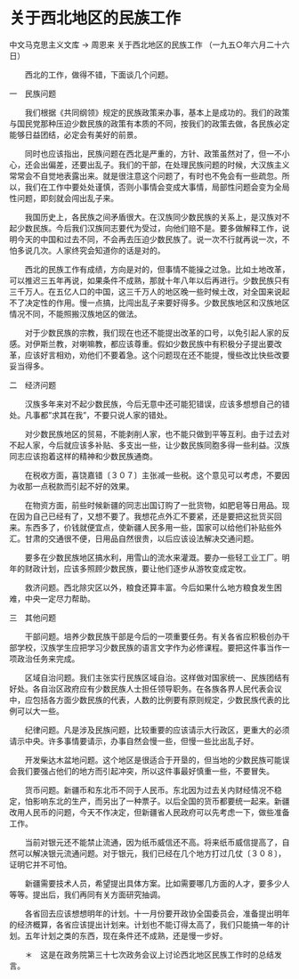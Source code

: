 # 关于西北地区的民族工作

中文马克思主义文库 -> 周恩来
关于西北地区的民族工作
（一九五○年六月二十六日）


　　西北的工作，做得不错，下面谈几个问题。

一　民族问题

　　我们根据《共同纲领》规定的民族政策来办事，基本上是成功的。我们的政策与国民党那种压迫少数民族的政策有本质的不同，按我们的政策去做，各民族必定能够日益团结，必定会有美好的前景。

　　同时也应该指出，民族问题在西北是严重的，方针、政策虽然对了，但一不小心，还会出偏差，还要出乱子。我们的干部，在处理民族问题的时候，大汉族主义常常会不自觉地表露出来。就是很注意这个问题了，有时也不免会有一些疏忽。所以，我们在工作中要处处谨慎，否则小事情会变成大事情，局部性问题会变为全局性问题，即刻就会闯出乱子来。

　　我国历史上，各民族之间矛盾很大。在汉族同少数民族的关系上，是汉族对不起少数民族。今后我们汉族同志要代为受过，向他们赔不是。要多做解释工作，说明今天的中国和过去不同，不会再去压迫少数民族了。说一次不行就再说一次，不怕多说几次。人家终究会知道你的话是对的。

　　西北的民族工作有成绩，方向是对的，但事情不能操之过急。比如土地改革，可以推迟三五年再说，如果条件不成熟，那就十年八年以后再进行。少数民族只有三千万人。在五亿人口的中国，这三千万人的地区晚一些时候土改，对全国来说起不了决定性的作用。慢一点搞，比闯出乱子来要好得多。少数民族地区和汉族地区情况不同，不能照搬汉族地区的做法。

　　对于少数民族的宗教，我们现在也还不能提出改革的口号，以免引起人家的反感。对伊斯兰教，对喇嘛教，都应该尊重。假如少数民族中有积极分子提出要改革，应该好言相劝，劝他们不要着急。这个问题现在还不能提，慢些改比快些改要妥当得多。

二　经济问题

　　汉族多年来对不起少数民族，今后无意中还可能犯错误，应该多想想自己的错处。凡事都"求其在我"，不要只说人家的错处。

　　对少数民族地区的贸易，不能剥削人家，也不能只做到平等互利。由于过去对不起人家，今后就应该多补贴、多支出一些，让少数民族同胞多得一些利益。汉族同志应该抱着这样的精神和少数民族通商。

　　在税收方面，喜饶嘉错〔３０７〕主张减一些税。这个意见可以考虑，不要因为收那一点税款而引起不好的效果。

　　在物资方面，前些时候新疆的同志出国订购了一批货物，如肥皂等日用品。现在因为自己已经有了，又想不要了。我想花点外汇不要紧，还是要把这批货买回来。东西多了，价钱就便宜点，使新疆人民多用一些，国家可以给他们补贴些外汇。甘肃的交通很不便，日用品自然很贵，以后应该设法解决交通问题。

　　要多在少数民族地区搞水利，用雪山的流水来灌溉。要办一些轻工业工厂。明年的财政计划，应该多照顾少数民族，要让他们逐步从游牧变成定牧。

　　救济问题。西北除灾区以外，粮食还算丰富。今后如果什么地方粮食发生困难，中央一定尽力帮助。

三　其他问题

　　干部问题。培养少数民族干部是今后的一项重要任务。有关各省应积极创办干部学校，汉族学生应把学习少数民族的语言文字作为必修课程。要把这件事当作一项政治任务来完成。

　　区域自治问题。我们主张实行民族区域自治。这样做对国家统一、民族团结有好处。各自治区政府应有少数民族人士担任领导职务。在各族各界人民代表会议中，应包括各方面少数民族的代表，人数的比例要有原则规定，少数民族代表的比例可以大一些。

　　纪律问题。凡是涉及民族问题，比较重要的应该请示大行政区，更重大的必须请示中央。许多事情要请示，办事自然会慢一些，但慢一些比出乱子好。

　　开发柴达木盆地问题。这个地区是很适合于开垦的，但当地的少数民族可能误会我们要强占他们的地方而引起冲突，所以这件事最好慎重一些，不要冒失。

　　货币问题。新疆币和东北币不同于人民币。东北因为过去关内财经情况不稳定，怕影响东北的生产，而另出了一种票子。以后全国的货币都要统一起来。新疆改用人民币的问题，今天不作决定，但新疆省人民政府可以先考虑一下，做些准备工作。

　　当前对银元还不能禁止流通，因为纸币威信还不高。将来纸币威信提高了，自然可以解决银元流通问题。对于银元，我们已经在几个地方打过几仗〔３０８〕，证明它并不可怕。

　　新疆需要技术人员，希望提出具体方案。比如需要哪几方面的人才，要多少人等等。提出后，我们再同有关方面研究抽调。

　　各省回去应该想想明年的计划。十一月份要开政协全国委员会，准备提出明年的经济概算，各省应该提出计划来。计划也不能订得太高了，我们只能搞一年的计划。五年计划之类的东西，现在条件还不成熟，还是慢一步好。



　　＊　这是在政务院第三十七次政务会议上讨论西北地区民族工作时的总结发言。



